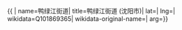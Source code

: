 {{ {{{1|PRC admin/showdata}}}|
name=鸭绿江街道|
title=鸭绿江街道 (沈阳市)|
lat=|
lng=|
wikidata=Q101869365|
wikidata-original-name=|
arg={{{arg|}}}}}
